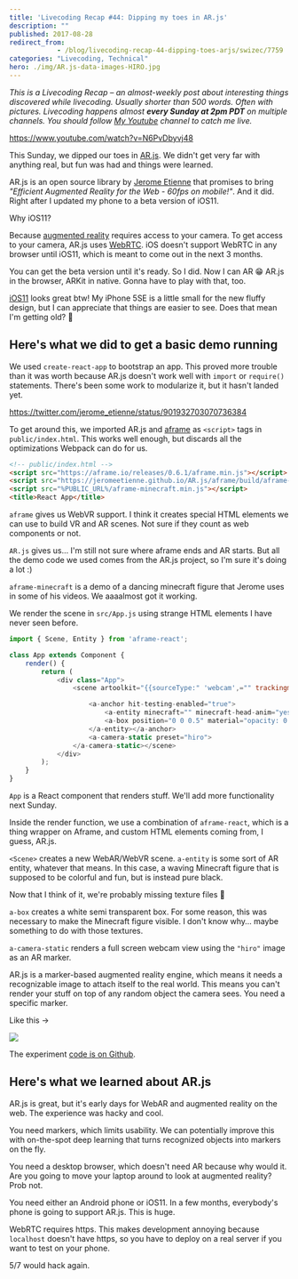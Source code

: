 ```yaml
---
title: 'Livecoding Recap #44: Dipping my toes in AR.js'
description: ""
published: 2017-08-28
redirect_from: 
            - /blog/livecoding-recap-44-dipping-toes-arjs/swizec/7759
categories: "Livecoding, Technical"
hero: ./img/AR.js-data-images-HIRO.jpg
---
```


_This is a Livecoding Recap – an almost-weekly post about interesting things discovered while livecoding. Usually shorter than 500 words. Often with pictures. Livecoding happens almost **every Sunday at 2pm PDT** on multiple channels. You should follow [My Youtube](https://www.youtube.com/TheSwizec) channel to catch me live._

<https://www.youtube.com/watch?v=N6PvDbyvj48>

This Sunday, we dipped our toes in [AR.js](https://github.com/jeromeetienne/AR.js). We didn't get very far with anything real, but fun was had and things were learned.

> [](//imgur.com/TGatk)

AR.js is an open source library by [Jerome Etienne](https://twitter.com/jerome_etienne) that promises to bring _"Efficient Augmented Reality for the Web - 60fps on mobile!"_. And it did. Right after I updated my phone to a beta version of iOS11.

Why iOS11?

Because [augmented reality](https://en.wikipedia.org/wiki/Augmented_reality) requires access to your camera. To get access to your camera, AR.js uses [WebRTC](https://en.wikipedia.org/wiki/WebRTC). iOS doesn't support WebRTC in any browser until iOS11, which is meant to come out in the next 3 months.

You can get the beta version until it's ready. So I did. Now I can AR 😁 AR.js in the browser, ARKit in native. Gonna have to play with that, too.

[iOS11](https://en.wikipedia.org/wiki/IOS_11) looks great btw! My iPhone 5SE is a little small for the new fluffy design, but I can appreciate that things are easier to see. Does that mean I'm getting old? 🤔

## Here's what we did to get a basic demo running

We used `create-react-app` to bootstrap an app. This proved more trouble than it was worth because AR.js doesn't work well with `import` or `require()` statements. There's been some work to modularize it, but it hasn't landed yet.

<https://twitter.com/jerome_etienne/status/901932703070736384>

To get around this, we imported AR.js and [aframe](https://aframe.io/) as `<script>` tags in `public/index.html`. This works well enough, but discards all the optimizations Webpack can do for us.

```html
<!-- public/index.html -->
<script src="https://aframe.io/releases/0.6.1/aframe.min.js"></script>
<script src="https://jeromeetienne.github.io/AR.js/aframe/build/aframe-ar.js"></script>
<script src="%PUBLIC_URL%/aframe-minecraft.min.js"></script>
<title>React App</title>
```

`aframe` gives us WebVR support. I think it creates special HTML elements we can use to build VR and AR scenes. Not sure if they count as web components or not.

`AR.js` gives us… I'm still not sure where aframe ends and AR starts. But all the demo code we used comes from the AR.js project, so I'm sure it's doing a lot :)

`aframe-minecraft` is a demo of a dancing minecraft figure that Jerome uses in some of his videos. We aaaalmost got it working.

We render the scene in `src/App.js` using strange HTML elements I have never seen before.

```javascript
import { Scene, Entity } from 'aframe-react';

class App extends Component {
    render() {
        return (
            <div class="App">
                <scene artoolkit="{{sourceType:" 'webcam',="" trackingmethod:="" 'best'}}="">

                    <a-anchor hit-testing-enabled="true">
                        <a-entity minecraft="" minecraft-head-anim="yes" minecraft-body-anim="hiwave" material="opacity: 0.5">
                        <a-box position="0 0 0.5" material="opacity: 0.5;"></a-box>
                    </a-entity></a-anchor>
                    <a-camera-static preset="hiro">
                </a-camera-static></scene>
            </div>
        );
    }
}
```

`App` is a React component that renders stuff. We'll add more functionality next Sunday.

Inside the render function, we use a combination of `aframe-react`, which is a thing wrapper on Aframe, and custom HTML elements coming from, I guess, AR.js.

`<Scene>` creates a new WebAR/WebVR scene. `a-entity` is some sort of AR entity, whatever that means. In this case, a waving Minecraft figure that is supposed to be colorful and fun, but is instead pure black.

Now that I think of it, we're probably missing texture files 🤔

`a-box` creates a white semi transparent box. For some reason, this was necessary to make the Minecraft figure visible. I don't know why… maybe something to do with those textures.

`a-camera-static` renders a full screen webcam view using the `"hiro"` image as an AR marker.

AR.js is a marker-based augmented reality engine, which means it needs a recognizable image to attach itself to the real world. This means you can't render your stuff on top of any random object the camera sees. You need a specific marker.

Like this →

![](./img/AR.js-data-images-HIRO.jpg)

The experiment [code is on Github](https://github.com/Swizec/ar-js-experiment).

## Here's what we learned about AR.js

AR.js is great, but it's early days for WebAR and augmented reality on the web. The experience was hacky and cool.

You need markers, which limits usability. We can potentially improve this with on-the-spot deep learning that turns recognized objects into markers on the fly.

You need a desktop browser, which doesn't need AR because why would it. Are you going to move your laptop around to look at augmented reality? Prob not.

You need either an Android phone or iOS11. In a few months, everybody's phone is going to support AR.js. This is huge.

WebRTC requires https. This makes development annoying because `localhost` doesn't have https, so you have to deploy on a real server if you want to test on your phone.

5/7 would hack again.
